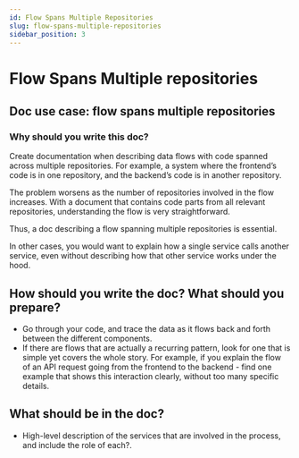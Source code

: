 ```yaml
---
id: Flow Spans Multiple Repositories
slug: flow-spans-multiple-repositories
sidebar_position: 3
---
```


# Flow Spans Multiple repositories

## Doc use case: flow spans multiple repositories

### Why should you write this doc?

Create documentation when describing data flows with code spanned across multiple repositories. For example, a system where the frontend’s code is in one repository, and the backend’s code is in another repository.

The problem worsens as the number of repositories involved in the flow increases. With a document that contains code parts from all relevant repositories, understanding the flow is very straightforward.

Thus, a doc describing a flow spanning multiple repositories is essential.

In other cases, you would want to explain how a single service calls another service, even without describing how that other service works under the hood.

## How should you write the doc? What should you prepare?
- Go through your code, and trace the data as it flows back and forth between the different components.
- If there are flows that are actually a recurring pattern, look for one that is simple yet covers the whole story. For example, if you explain the flow of an API request going from the frontend to the backend - find one example that shows this interaction clearly, without too many specific details.

## What should be in the doc?
- High-level description of the services that are involved in the process, and include the role of each?.

